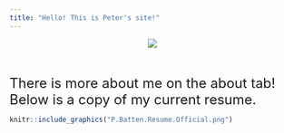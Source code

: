 ```yaml
---
title: "Hello! This is Peter's site!"
---
```


<div style="text-align:center" markdown="1">
![](https://media.licdn.com/mpr/mpr/shrinknp_400_400/AAMAAQDGAAwAAQAAAAAAAAzlAAAAJDFhNjQ0YmM3LTVkOWYtNDg3ZC1iMmQ0LTRjOWRiZDdhYjIwZg.jpg)
</div>
<br><br>
<font size=5>There is more about me on the about tab! Below is a copy of my current resume. </font>



```r
knitr::include_graphics("P.Batten.Resume.Official.png")

```





